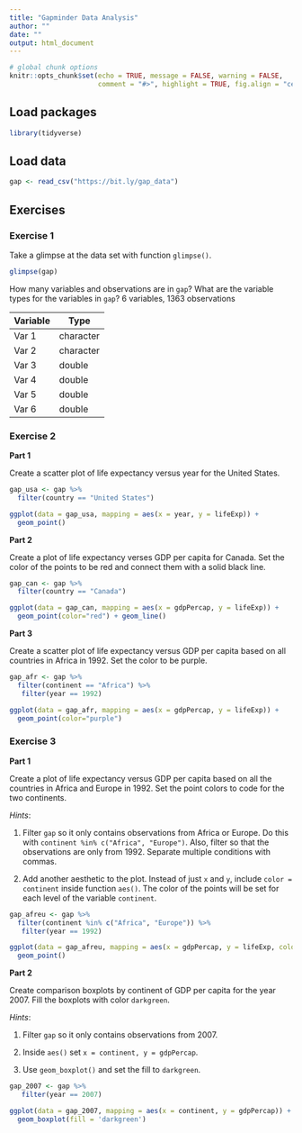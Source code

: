 ```yaml
---
title: "Gapminder Data Analysis"
author: ""
date: ""
output: html_document
---
```


```r
# global chunk options
knitr::opts_chunk$set(echo = TRUE, message = FALSE, warning = FALSE,
                      comment = "#>", highlight = TRUE, fig.align = "center")
```

## Load packages

```r
library(tidyverse)
```

## Load data

```r
gap <- read_csv("https://bit.ly/gap_data")
```

## Exercises

### Exercise 1

Take a glimpse at the data set with function `glimpse()`.

```r
glimpse(gap)
```

How many variables and observations are in `gap`? What are the variable types
for the variables in `gap`?
6 variables, 1363 observations

Variable | Type
---------|----------
Var 1    | character
Var 2    | character
Var 3    | double
Var 4    | double
Var 5    | double
Var 6    | double

### Exercise 2

**Part 1**

Create a scatter plot of life expectancy versus year for the United States.

```r
gap_usa <- gap %>% 
  filter(country == "United States")

ggplot(data = gap_usa, mapping = aes(x = year, y = lifeExp)) +
  geom_point()
```

**Part 2**

Create a plot of life expectancy verses GDP per capita for Canada. Set the
color of the points to be red and connect them with a solid black line.

```r
gap_can <- gap %>% 
  filter(country == "Canada")

ggplot(data = gap_can, mapping = aes(x = gdpPercap, y = lifeExp)) +
  geom_point(color="red") + geom_line()
```

**Part 3**

Create a scatter plot of life expectancy versus GDP per capita based on all 
countries in Africa in 1992. Set the color to be purple.

```r
gap_afr <- gap %>% 
  filter(continent == "Africa") %>%
   filter(year == 1992)

ggplot(data = gap_afr, mapping = aes(x = gdpPercap, y = lifeExp)) +
  geom_point(color="purple") 
```

### Exercise 3

**Part 1**

Create a plot of life expectancy versus GDP per capita based on all the
countries in Africa and Europe in 1992. Set the point colors to code for the
two continents.

*Hints*:

1. Filter `gap` so it only contains observations from Africa or Europe.
   Do this with `continent %in% c("Africa", "Europe")`. Also, filter so that
   the observations are only from 1992. Separate multiple conditions with
   commas.
   
2. Add another aesthetic to the plot. Instead of just `x` and `y`, include
   `color = continent` inside function `aes()`. The color of the points will
   be set for each level of the variable `continent`.

```r
gap_afreu <- gap %>% 
  filter(continent %in% c("Africa", "Europe")) %>%
   filter(year == 1992)

ggplot(data = gap_afreu, mapping = aes(x = gdpPercap, y = lifeExp, color = continent)) +
  geom_point() 
```

**Part 2**

Create comparison boxplots by continent of GDP per capita for the year 2007.
Fill the boxplots with color `darkgreen`.

*Hints*:

1. Filter `gap` so it only contains observations from 2007.

2. Inside `aes()` set `x = continent, y = gdpPercap`.

3. Use `geom_boxplot()` and set the fill to `darkgreen`.

```r
gap_2007 <- gap %>% 
   filter(year == 2007)

ggplot(data = gap_2007, mapping = aes(x = continent, y = gdpPercap)) +
  geom_boxplot(fill = 'darkgreen')
```


